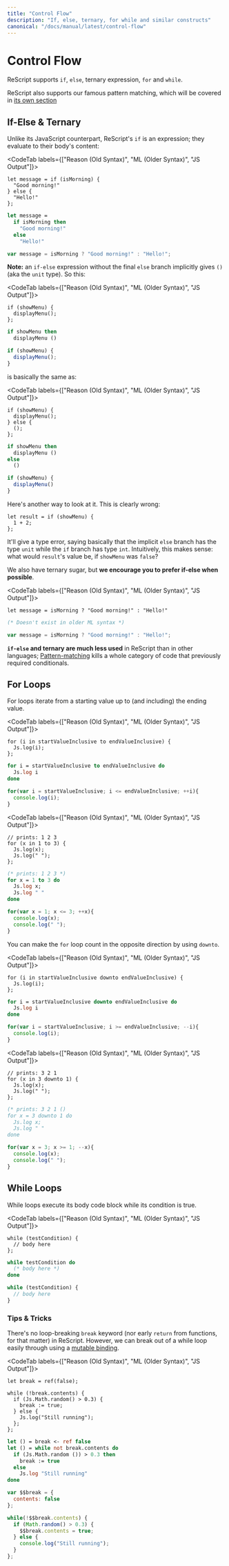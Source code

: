 ```yaml
---
title: "Control Flow"
description: "If, else, ternary, for while and similar constructs"
canonical: "/docs/manual/latest/control-flow"
---
```


# Control Flow

ReScript supports `if`, `else`, ternary expression, `for` and `while`.

ReScript also supports our famous pattern matching, which will be covered in [its own section](pattern-matching-destructuring.md)

## If-Else & Ternary

Unlike its JavaScript counterpart, ReScript's `if` is an expression; they evaluate to their body's content:

<CodeTab labels={["Reason (Old Syntax)", "ML (Older Syntax)", "JS Output"]}>

```re
let message = if (isMorning) {
  "Good morning!"
} else {
  "Hello!"
};
```
```ml
let message =
  if isMorning then
    "Good morning!"
  else
    "Hello!"
```
```js
var message = isMorning ? "Good morning!" : "Hello!";
```

</CodeTab>

**Note:** an `if-else` expression without the final `else` branch implicitly gives `()` (aka the `unit` type). So this:

<CodeTab labels={["Reason (Old Syntax)", "ML (Older Syntax)", "JS Output"]}>

```re
if (showMenu) {
  displayMenu();
};
```
```ml
if showMenu then
  displayMenu ()
```
```js
if (showMenu) {
  displayMenu();
}
```

</CodeTab>

is basically the same as:

<CodeTab labels={["Reason (Old Syntax)", "ML (Older Syntax)", "JS Output"]}>

```re
if (showMenu) {
  displayMenu();
} else {
  ();
};
```
```ml
if showMenu then
  displayMenu ()
else
  ()
```
```js
if (showMenu) {
  displayMenu()
}
```

</CodeTab>

Here's another way to look at it. This is clearly wrong:

```re
let result = if (showMenu) {
  1 + 2;
};
```

It'll give a type error, saying basically that the implicit `else` branch has the type `unit` while the `if` branch has type `int`. Intuitively, this makes sense: what would `result`'s value be, if `showMenu` was `false`?

We also have ternary sugar, but **we encourage you to prefer if-else when possible**.

<CodeTab labels={["Reason (Old Syntax)", "ML (Older Syntax)", "JS Output"]}>

```re
let message = isMorning ? "Good morning!" : "Hello!"
```
```ml
(* Doesn't exist in older ML syntax *)
```
```js
var message = isMorning ? "Good morning!" : "Hello!";
```

</CodeTab>

**`if-else` and ternary are much less used** in ReScript than in other languages; [Pattern-matching](pattern-matching-destructuring.md) kills a whole category of code that previously required conditionals.

## For Loops

For loops iterate from a starting value up to (and including) the ending value.

<CodeTab labels={["Reason (Old Syntax)", "ML (Older Syntax)", "JS Output"]}>

```re
for (i in startValueInclusive to endValueInclusive) {
  Js.log(i);
};
```
```ml
for i = startValueInclusive to endValueInclusive do
  Js.log i
done
```
```js
for(var i = startValueInclusive; i <= endValueInclusive; ++i){
  console.log(i);
}
```

</CodeTab>

<CodeTab labels={["Reason (Old Syntax)", "ML (Older Syntax)", "JS Output"]}>

```re
// prints: 1 2 3
for (x in 1 to 3) {
  Js.log(x);
  Js.log(" ");
};
```
```ml
(* prints: 1 2 3 *)
for x = 1 to 3 do
  Js.log x;
  Js.log " "
done
```
```js
for(var x = 1; x <= 3; ++x){
  console.log(x);
  console.log(" ");
}
```

</CodeTab>

You can make the `for` loop count in the opposite direction by using `downto`.

<CodeTab labels={["Reason (Old Syntax)", "ML (Older Syntax)", "JS Output"]}>

```re
for (i in startValueInclusive downto endValueInclusive) {
  Js.log(i);
};
```
```ml
for i = startValueInclusive downto endValueInclusive do
  Js.log i
done
```
```js
for(var i = startValueInclusive; i >= endValueInclusive; --i){
  console.log(i);
}
```

</CodeTab>

<CodeTab labels={["Reason (Old Syntax)", "ML (Older Syntax)", "JS Output"]}>

```re
// prints: 3 2 1
for (x in 3 downto 1) {
  Js.log(x);
  Js.log(" ");
};
```
```ml
(* prints: 3 2 1 ()
for x = 3 downto 1 do
  Js.log x;
  Js.log " "
done
```
```js
for(var x = 3; x >= 1; --x){
  console.log(x);
  console.log(" ");
}
```

</CodeTab>

## While Loops

While loops execute its body code block while its condition is true.

<CodeTab labels={["Reason (Old Syntax)", "ML (Older Syntax)", "JS Output"]}>

```re
while (testCondition) {
  // body here
};
```
```ml
while testCondition do
  (* body here *)
done
```
```js
while (testCondition) {
  // body here
}
```

</CodeTab>

### Tips & Tricks

There's no loop-breaking `break` keyword (nor early `return` from functions, for that matter) in ReScript. However, we can break out of a while loop easily through using a [mutable binding](mutation.md).

<CodeTab labels={["Reason (Old Syntax)", "ML (Older Syntax)", "JS Output"]}>

```re
let break = ref(false);

while (!break.contents) {
  if (Js.Math.random() > 0.3) {
    break := true;
  } else {
    Js.log("Still running");
  };
};
```
```ml
let () = break <- ref false
let () = while not break.contents do
  if (Js.Math.random ()) > 0.3 then
    break := true
  else
    Js.log "Still running"
done
```
```js
var $$break = {
  contents: false
};

while(!$$break.contents) {
  if (Math.random() > 0.3) {
    $$break.contents = true;
  } else {
    console.log("Still running");
  }
};
```

</CodeTab>
